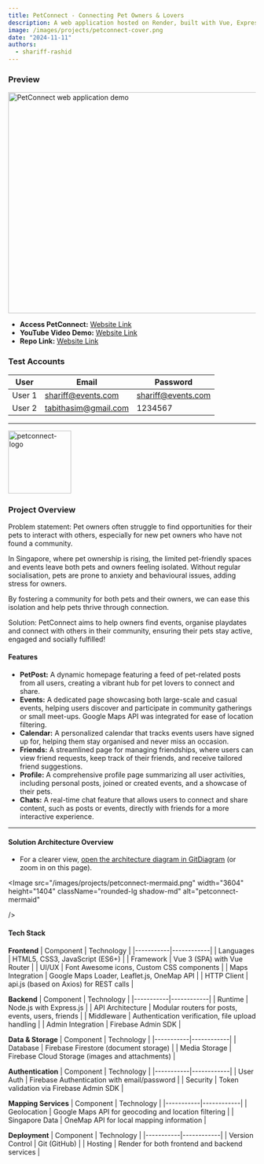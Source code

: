 ```yaml
---
title: PetConnect - Connecting Pet Owners & Lovers
description: A web application hosted on Render, built with Vue, ExpressJS and Firebase.
image: /images/projects/petconnect-cover.png
date: "2024-11-11"
authors:
  - shariff-rashid
---
```


### Preview
<div className="flex justify-center my-8">
  <Image
    src="/images/projects/petconnect-demo.gif"
    width="800"
    height="450"
    alt="PetConnect web application demo"
    className="rounded-lg shadow-md"
  />
</div>

- **Access PetConnect:** [Website Link](https://petconnect-is216.onrender.com/)
- **YouTube Video Demo:** [Website Link](https://www.youtube.com/watch?v=FNmE3wLi-hE)
- **Repo Link:** [Website Link](https://github.com/shareeep/fishmuggers-is216)

### Test Accounts
| User  | Email            | Password    |
|-------|---------------------|-------------|
| User 1| shariff@events.com     | shariff@events.com    |
| User 2| tabithasim@gmail.com      | 1234567    |
---

<Image
  src="/images/projects/petconnect-logo.png"
  width="128"
  height="128"
  alt="petconnect-logo"
/>

### Project Overview

Problem statement: Pet owners often struggle to find opportunities for their pets to interact with others, especially for new pet owners who have not found a community. 

In Singapore, where pet ownership is rising, the limited pet-friendly spaces and events leave both pets and owners feeling isolated. Without regular socialisation, pets are prone to anxiety and behavioural issues, adding stress for owners. 

By fostering a community for both pets and their owners, we can ease this isolation and help pets thrive through connection.

Solution: PetConnect aims to help owners find events, organise playdates and connect with others in their community, ensuring their pets stay active, engaged and socially fulfilled!

#### Features
- **PetPost:** A dynamic homepage featuring a feed of pet-related posts from all users, creating a vibrant hub for pet lovers to connect and share.
- **Events:** A dedicated page showcasing both large-scale and casual events, helping users discover and participate in community gatherings or small meet-ups. Google Maps API was integrated for ease of location filtering.
- **Calendar:** A personalized calendar that tracks events users have signed up for, helping them stay organised and never miss an occasion.
- **Friends:** A streamlined page for managing friendships, where users can view friend requests, keep track of their friends, and receive tailored friend suggestions.
- **Profile:** A comprehensive profile page summarizing all user activities, including personal posts, joined or created events, and a showcase of their pets. 
- **Chats:** A real-time chat feature that allows users to connect and share content, such as posts or events, directly with friends for a more interactive experience.
---

#### Solution Architecture Overview 
- For a clearer view, [open the architecture diagram in GitDiagram](https://gitdiagram.com/shareeep/fishmuggers-is216) (or zoom in on this page).

<Image
  src="/images/projects/petconnect-mermaid.png"
  width="3604"
  height="1404"
  className="rounded-lg shadow-md"
  alt="petconnect-mermaid"
  
/>

#### Tech Stack

**Frontend**
| Component | Technology |
|-----------|------------|
| Languages | HTML5, CSS3, JavaScript (ES6+) |
| Framework | Vue 3 (SPA) with Vue Router |
| UI/UX | Font Awesome icons, Custom CSS components |
| Maps Integration | Google Maps Loader, Leaflet.js, OneMap API |
| HTTP Client | api.js (based on Axios) for REST calls |

**Backend**
| Component | Technology |
|-----------|------------|
| Runtime | Node.js with Express.js |
| API Architecture | Modular routers for posts, events, users, friends |
| Middleware | Authentication verification, file upload handling |
| Admin Integration | Firebase Admin SDK |

**Data & Storage**
| Component | Technology |
|-----------|------------|
| Database | Firebase Firestore (document storage) |
| Media Storage | Firebase Cloud Storage (images and attachments) |

**Authentication**
| Component | Technology |
|-----------|------------|
| User Auth | Firebase Authentication with email/password |
| Security | Token validation via Firebase Admin SDK |

**Mapping Services**
| Component | Technology |
|-----------|------------|
| Geolocation | Google Maps API for geocoding and location filtering |
| Singapore Data | OneMap API for local mapping information |

**Deployment**
| Component | Technology |
|-----------|------------|
| Version Control | Git (GitHub) |
| Hosting | Render for both frontend and backend services |
